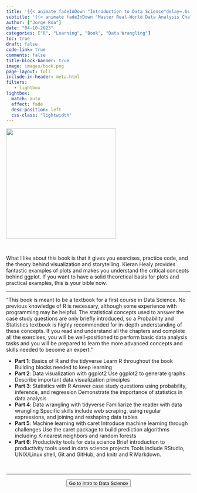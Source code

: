 ```yaml
---
title: '{{< animate fadeInDown "Introduction to Data Science"delay=.6s >}}'
subtitle: '{{< animate fadeInDown "Master Real-World Data Analysis Challenges with Concepts, Skills, and Case Studies: An Introduction to Data Science taught by Rafael A. Irizarry"delay=.6s >}}'
author: ["Jorge Roa"]
date: "04-10-2023"
categories: ["R", "Learning", "Book", "Data Wrangling"]
toc: true
draft: false
code-link: true
comments: false
title-block-banner: true
image: images/book.png
page-layout: full
include-in-header: meta.html
filters:
   - lightbox
lightbox: 
  match: auto
  effect: fade
  desc-position: left
  css-class: "lightwidth"
---
```


![](images/book.png){fig-align="center" width="300"}

</br>

What I like about this book is that it gives you exercises, practice code, and the theory behind visualization and storytelling. Kieran Healy provides fantastic examples of plots and makes you understand the critical concepts behind ggplot. If you want to have a solid theoretical basis for plots and practical examples, this is your bible now. 


<hr class="sep-2" />

"This book is meant to be a textbook for a first course in Data Science. No previous knowledge of R is necessary, although some experience with programming may be helpful. The statistical concepts used to answer the case study questions are only briefly introduced, so a Probability and Statistics textbook is highly recommended for in-depth understanding of these concepts. If you read and understand all the chapters and complete all the exercises, you will be well-positioned to perform basic data analysis tasks and you will be prepared to learn the more advanced concepts and skills needed to become an expert."

- **Part 1**: Basics of R and the tidyverse
    Learn R throughout the book
    Building blocks needed to keep learning
- **Part 2**: Data visualization with ggplot2
    Use ggplot2 to generate graphs
    Describe important data visualization principles
- **Part 3**: Statistics with R
    Answer case study questions using probability, inference, and regression
    Demonstrate the importance of statistics in data analysis
- **Part 4**: Data wrangling with tidyverse
    Familiarize the reader with data wrangling
    Specific skills include web scraping, using regular expressions, and joining and reshaping data tables
- **Part 5**: Machine learning with caret
    Introduce machine learning through challenges
    Use the caret package to build prediction algorithms including K-nearest neighbors and random forests
- **Part 6**: Productivity tools for data science
    Brief introduction to productivity tools used in data science projects
    Tools include RStudio, UNIX/Linux shell, Git and GitHub, and knitr and R Markdown.

</br>



<hr class="sep-2" />

<center>
<form action="http://rafalab.dfci.harvard.edu/dsbook/">
<button class="btn-hover color-9" target="_blank">
Go to Intro to Data Science
</button>
</form>
</center>
